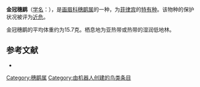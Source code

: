 {{Speciesbox
| name = 金冠穗鹛
| image = 
| status = NT | status_system = IUCN3.1
| genus = Stachyris
| species = dennistouni
| authority = {{link-en|威廉·罗伯特·奥格尔维-格兰特|William Robert Ogilvie-Grant|Ogilvie-Grant}}, 1895
| range_map = 
}}

'''金冠穗鹛'''（[[学名|学名]]：{{lang|la|''Stachyris dennistouni''}}），是[[画眉科|画眉科]][[穗鹛属|穗鹛属]]的一种，为[[菲律宾|菲律宾]]的[[特有种|特有种]]。该物种的保护状况被评为[[近危|近危]]。

金冠穗鹛的平均体重约为15.7克。栖息地为亚热带或热带的湿润低地林。

== 参考文献 ==
*{{cite web|url=http://www.birdlife.org/datazone/speciesfactsheet.php?id=7913&m=0|title=Stachyris dennistouni|publisher=[[国际鸟盟|BirdLife.org]]|accessdate=2011-06-27}}
{{Taxonbar|from=Q1091303}}

[[Category:穗鹛属|Category:穗鹛属]]
[[Category:由机器人创建的鸟类条目|Category:由机器人创建的鸟类条目]]